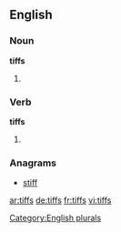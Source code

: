 
==English==

===Noun===
'''tiffs'''

# {{plural of|tiff}}

===Verb===
'''tiffs'''

# {{en-third-person singular of|tiff}}

===Anagrams===
* [[stiff#English|stiff]]

[[Category:English plurals]]

[[ar:tiffs]]
[[de:tiffs]]
[[fr:tiffs]]
[[vi:tiffs]]
